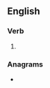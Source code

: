{{also|coöpt|co-opt}}
==English==

===Verb===
{{en-verb}}

# {{alternative spelling of|co-opt|lang=en}}

===Anagrams===
* {{anagrams|en|a=coopt|Copto-}}